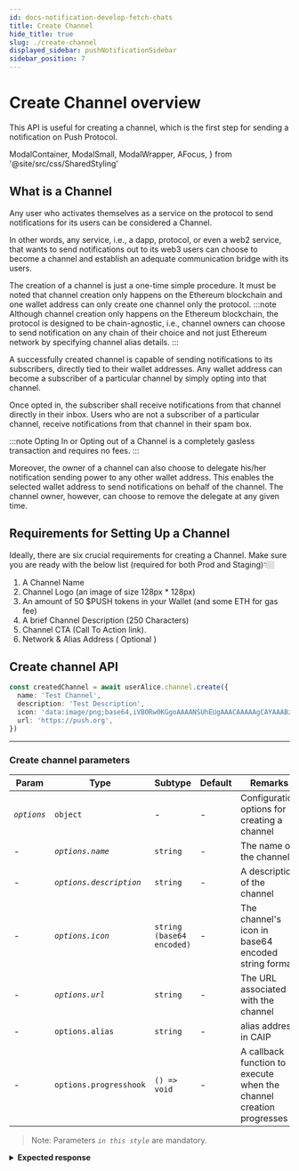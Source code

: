```yaml
---
id: docs-notification-develop-fetch-chats
title: Create Channel
hide_title: true
slug: ./create-channel
displayed_sidebar: pushNotificationSidebar
sidebar_position: 7
---
```


# Create Channel overview

This API is useful for creating a channel, which is the first step for sending a notification on Push Protocol.

<head>
  <title>Create Channel | Push Notifcation | Push Documentation</title>
</head>

  ModalContainer,
  ModalSmall,
  ModalWrapper,
  AFocus,
} from '@site/src/css/SharedStyling'

## What is a Channel

Any user who activates themselves as a service on the protocol to send notifications for its users can be considered a Channel.

In other words, any service, i.e., a dapp, protocol, or even a web2 service, that wants to send notifications out to its web3 users can choose to become a channel and establish an adequate communication bridge with its users.

The creation of a channel is just a one-time simple procedure. It must be noted that channel creation only happens on the Ethereum blockchain and one wallet address can only create one channel only the protocol.
:::note
Although channel creation only happens on the Ethereum blockchain, the protocol is designed to be chain-agnostic, i.e., channel owners can choose to send notification on any chain of their choice and not just Ethereum network by specifying channel alias details.
:::

A successfully created channel is capable of sending notifications to its subscribers, directly tied to their wallet addresses. Any wallet address can become a subscriber of a particular channel by simply opting into that channel.

Once opted in, the subscriber shall receive notifications from that channel directly in their inbox. Users who are not a subscriber of a particular channel, receive notifications from that channel in their spam box.

:::note
Opting In or Opting out of a Channel is a completely gasless transaction and requires no fees.
:::

Moreover, the owner of a channel can also choose to delegate his/her notification sending power to any other wallet address. This enables the selected wallet address to send notifications on behalf of the channel. The channel owner, however, can choose to remove the delegate at any given time.

## Requirements for Setting Up a Channel

Ideally, there are six crucial requirements for creating a Channel. Make sure you are ready with the below list (required for both Prod and Staging)👇🏼

1. A Channel Name
2. Channel Logo (an image of size 128px \* 128px)
3. An amount of 50 $PUSH tokens in your Wallet (and some ETH for gas fee)
4. A brief Channel Description (250 Characters)
5. Channel CTA (Call To Action link).
6. Network & Alias Address ( Optional )

## Create channel API

<Tabs className="codetabs" groupId="code-examples">
  <TabItem value="js" attributes={{className: "codetab js"}} default>

```typescript
const createdChannel = await userAlice.channel.create({
  name: 'Test Channel',
  description: 'Test Description',
  icon: 'data:image/png;base64,iVBORw0KGgoAAAANSUhEUgAAACAAAAAgCAYAAABzenr0AAAAz0lEQVR4AcXBsU0EQQyG0e+saWJ7oACiKYDMEZVs6GgSpC2BIhzRwAS0sgk9HKn3gpFOAv3v3V4/3+4U4Z1q5KTy42Ql940qvFONnFSGmCFmiN2+fj7uCBlihpgh1ngwcvKfwjuVIWaIGWKNB+GdauSk8uNkJfeNKryzYogZYoZY40m5b/wlQ8wQM8TayMlKeKcaOVkJ71QjJyuGmCFmiDUe+HFy4VyEd57hx0mV+0ZliBlihlgL71w4FyMnVXhnZeSkiu93qheuDDFDzBD7BcCyMAOfy204AAAAAElFTkSuQmCC',
  url: 'https://push.org',
})
```

  </TabItem>
</Tabs>

---

### Create channel parameters

| Param       | Type                    | Subtype                   | Default | Remarks                                                             |
| ----------- | ----------------------- | ------------------------- | ------- | ------------------------------------------------------------------- |
| _`options`_ | `object`                | -                         | -       | Configuration options for creating a channel                        |
| -           | _`options.name`_        | `string`                  | -       | The name of the channel                                             |
| -           | _`options.description`_ | `string`                  | -       | A description of the channel                                        |
| -           | _`options.icon`_        | `string (base64 encoded)` | -       | The channel's icon in base64 encoded string format                  |
| -           | _`options.url`_         | `string`                  | -       | The URL associated with the channel                                 |
| -           | `options.alias`         | `string`                  | -       | alias address in CAIP                                               |
| -           | `options.progresshook`  | `() => void`              | -       | A callback function to execute when the channel creation progresses |

> Note: Parameters _`in this style`_ are mandatory.

<details>

<summary>
  <b>Expected response</b>
</summary>

```typescript
{
  transactionHash: '0x0232fb66e2cb41c291ca10af4aa3ad0bc515adcea34de0f456db10306db89677'
}
```

</details>
